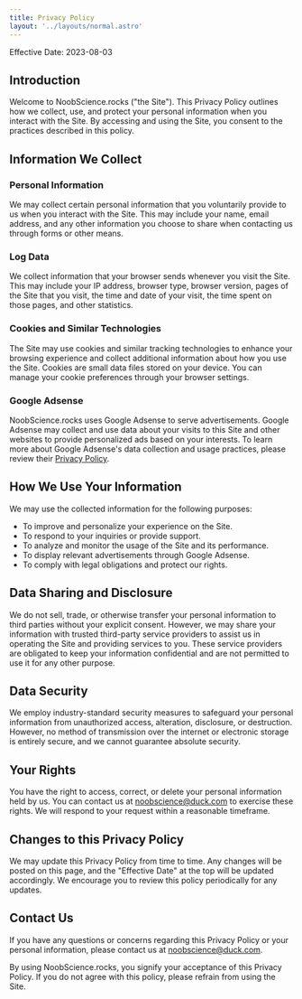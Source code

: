 ```yaml
---
title: Privacy Policy
layout: '../layouts/normal.astro'
---
```


Effective Date: 2023-08-03

## Introduction

Welcome to NoobScience.rocks ("the Site"). This Privacy Policy outlines how we collect, use, and protect your personal information when you interact with the Site. By accessing and using the Site, you consent to the practices described in this policy.

## Information We Collect

### Personal Information

We may collect certain personal information that you voluntarily provide to us when you interact with the Site. This may include your name, email address, and any other information you choose to share when contacting us through forms or other means.

### Log Data

We collect information that your browser sends whenever you visit the Site. This may include your IP address, browser type, browser version, pages of the Site that you visit, the time and date of your visit, the time spent on those pages, and other statistics.

### Cookies and Similar Technologies

The Site may use cookies and similar tracking technologies to enhance your browsing experience and collect additional information about how you use the Site. Cookies are small data files stored on your device. You can manage your cookie preferences through your browser settings.

### Google Adsense

NoobScience.rocks uses Google Adsense to serve advertisements. Google Adsense may collect and use data about your visits to this Site and other websites to provide personalized ads based on your interests. To learn more about Google Adsense's data collection and usage practices, please review their [Privacy Policy](https://policies.google.com/privacy).

## How We Use Your Information

We may use the collected information for the following purposes:

-   To improve and personalize your experience on the Site.
-   To respond to your inquiries or provide support.
-   To analyze and monitor the usage of the Site and its performance.
-   To display relevant advertisements through Google Adsense.
-   To comply with legal obligations and protect our rights.

## Data Sharing and Disclosure

We do not sell, trade, or otherwise transfer your personal information to third parties without your explicit consent. However, we may share your information with trusted third-party service providers to assist us in operating the Site and providing services to you. These service providers are obligated to keep your information confidential and are not permitted to use it for any other purpose.

## Data Security

We employ industry-standard security measures to safeguard your personal information from unauthorized access, alteration, disclosure, or destruction. However, no method of transmission over the internet or electronic storage is entirely secure, and we cannot guarantee absolute security.

## Your Rights

You have the right to access, correct, or delete your personal information held by us. You can contact us at [noobscience@duck.com](mailto:noobscience@duck.com) to exercise these rights. We will respond to your request within a reasonable timeframe.

## Changes to this Privacy Policy

We may update this Privacy Policy from time to time. Any changes will be posted on this page, and the "Effective Date" at the top will be updated accordingly. We encourage you to review this policy periodically for any updates.

## Contact Us

If you have any questions or concerns regarding this Privacy Policy or your personal information, please contact us at [noobscience@duck.com](mailto:noobscience@duck.com).

By using NoobScience.rocks, you signify your acceptance of this Privacy Policy. If you do not agree with this policy, please refrain from using the Site.
